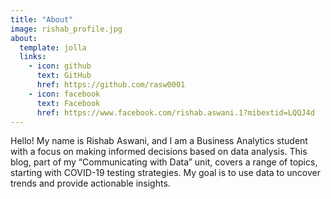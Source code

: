 ```yaml
---
title: "About"
image: rishab_profile.jpg
about:
  template: jolla
  links:
    - icon: github
      text: GitHub
      href: https://github.com/rasw0001
    - icon: facebook
      text: Facebook
      href: https://www.facebook.com/rishab.aswani.1?mibextid=LQQJ4d
---
```


Hello! My name is Rishab Aswani, and I am a Business Analytics student with a focus on making informed decisions based on data analysis. This blog, part of my "Communicating with Data" unit, covers a range of topics, starting with COVID-19 testing strategies. My goal is to use data to uncover trends and provide actionable insights.
